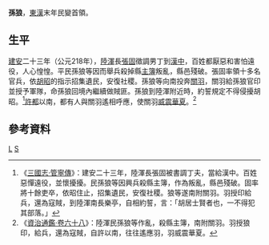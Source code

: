 '''孫狼'''{{BD|？||？||catIdx=S}}，[[東漢|東漢]]末年民變首領。
==生平==
[[建安_(東漢)|建安]]二十三年（公元218年），[[陸渾|陸渾]]長[[張固|張固]]徵調男丁到[[漢中|漢中]]，百姓都厭惡和害怕遠役，人心惶惶。平民孫狼等因而舉兵殺掉縣[[主簿|主簿]]叛亂，縣邑殘破。張固率領十多名官兵，依[[胡昭|胡昭]]的指示招集遺民，安復社稷。孫狼等向南投奔[[關羽|關羽]]，關羽給孫狼官印並授予軍隊，命孫狼回境內繼續做賊匪。孫狼到陸渾附近時，約誓規定不得侵擾胡昭。<ref>《[[:s:三國志/卷11|三國志·管寧傳]]》：建安二十三年，陸渾長張固被書調丁夫，當給漢中。百姓惡憚遠役，並懷擾擾。民孫狼等因興兵殺縣主簿，作為叛亂，縣邑殘破。固率將十餘吏卒，依昭住止，招集遺民，安復社稷。狼等遂南附關羽。羽授印給兵，還為寇賊，到陸渾南長樂亭，自相約誓，言：「胡居士賢者也，一不得犯其部落。」</ref>[[許都|許都]]以南，都有人與關羽遙相呼應，使關羽[[樊城之戰|威震華夏]]。<ref>《[[:s:資治通鑑/卷068|資治通鑑·卷六十八]]》：陸渾民孫狼等作亂，殺縣主簿，南附關羽。羽授狼印，給兵，還為寇賊，自許以南，往往遙應羽，羽威震華夏。</ref>

==參考資料==
{{Reflist}}
{{中国农民起义领袖}}
{{三國人物小作品}}
[[Category:孫姓|L]]
[[Category:三國民變人物|S]]